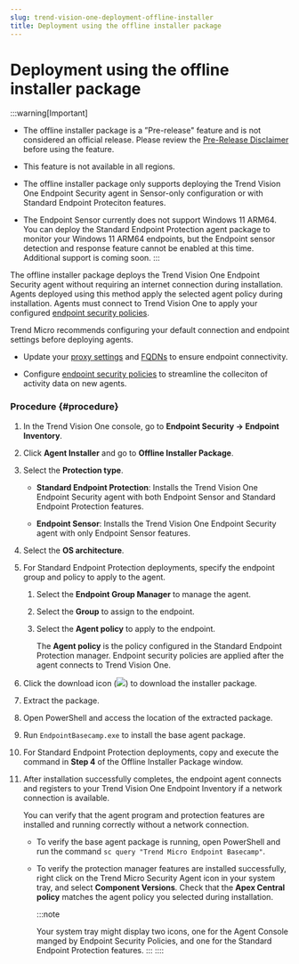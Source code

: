 ```yaml
---
slug: trend-vision-one-deployment-offline-installer
title: Deployment using the offline installer package
---
```

# Deployment using the offline installer package

:::warning[Important]

- The offline installer package is a ”Pre-release" feature and is not considered an official release. Please review the [Pre-Release Disclaimer](pre-release-disclaimer.mdx) before using the feature.

- This feature is not available in all regions.

- The offline installer package only supports deploying the Trend Vision One Endpoint Security agent in Sensor-only configuration or with Standard Endpoint Proteciton features.

- The Endpoint Sensor currently does not support Windows 11 ARM64. You can deploy the Standard Endpoint Protection agent package to monitor your Windows 11 ARM64 endpoints, but the Endpoint sensor detection and response feature cannot be enabled at this time. Additional support is coming soon.
:::

The offline installer package deploys the Trend Vision One Endpoint Security agent without requiring an internet connection during installation. Agents deployed using this method apply the selected agent policy during installation. Agents must connect to Trend Vision One to apply your configured [endpoint security policies](sensor-settings-policies.mdx).

Trend Micro recommends configuring your default connection and endpoint settings before deploying agents.

- Update your [proxy settings](runtime-proxy-settings.mdx) and [FQDNs](firewall-exception-requirements-for.mdx) to ensure endpoint connectivity.

- Configure [endpoint security policies](sensor-settings-policies.mdx) to streamline the colleciton of activity data on new agents.

### Procedure {#procedure}

1.  In the Trend Vision One console, go to **Endpoint Security → Endpoint Inventory**.

2.  Click **Agent Installer** and go to **Offline Installer Package**.

3.  Select the **Protection type**.

    - **Standard Endpoint Protection**: Installs the Trend Vision One Endpoint Security agent with both Endpoint Sensor and Standard Endpoint Protection features.

    - **Endpoint Sensor**: Installs the Trend Vision One Endpoint Security agent with only Endpoint Sensor features.

4.  Select the **OS architecture**.

5.  For Standard Endpoint Protection deployments, specify the endpoint group and policy to apply to the agent.

    1.  Select the **Endpoint Group Manager** to manage the agent.

    2.  Select the **Group** to assign to the endpoint.

    3.  Select the **Agent policy** to apply to the endpoint.

        The **Agent policy** is the policy configured in the Standard Endpoint Protection manager. Endpoint security policies are applied after the agent connects to Trend Vision One.

6.  Click the download icon (![](/images/downloadInstaller=20230617123737.webp)) to download the installer package.

7.  Extract the package.

8.  Open PowerShell and access the location of the extracted package.

9.  Run `EndpointBasecamp.exe` to install the base agent package.

10. For Standard Endpoint Protection deployments, copy and execute the command in **Step 4** of the Offline Installer Package window.

11. After installation successfully completes, the endpoint agent connects and registers to your Trend Vision One Endpoint Inventory if a network connection is available.

    You can verify that the agent program and protection features are installed and running correctly without a network connection.

    - To verify the base agent package is running, open PowerShell and run the command `sc query "Trend Micro Endpoint Basecamp"`.

    - To verify the protection manager features are installed successfully, right click on the Trend Micro Security Agent icon in your system tray, and select **Component Versions**. Check that the **Apex Central policy** matches the agent policy you selected during installation.

      :::note

      Your system tray might display two icons, one for the Agent Console manged by Endpoint Security Policies, and one for the Standard Endpoint Protection features.
      :::
::::
